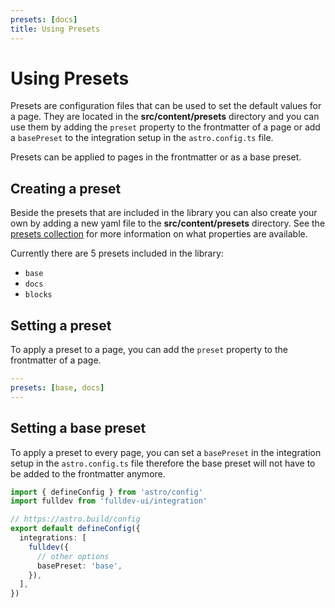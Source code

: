 ```yaml
---
presets: [docs]
title: Using Presets
---
```


# Using Presets

Presets are configuration files that can be used to set the default values for a page. They are located in the **src/content/presets** directory and you can use them by adding the `preset` property to the frontmatter of a page or add a `basePreset` to the integration setup in the `astro.config.ts` file.

Presets can be applied to pages in the frontmatter or as a base preset.

## Creating a preset

Beside the presets that are included in the library you can also create your own by adding a new yaml file to the **src/content/presets** directory. See the [presets collection](/content-collections/presets/) for more information on what properties are available.

Currently there are 5 presets included in the library:

- `base`
- `docs`
- `blocks`

## Setting a preset

To apply a preset to a page, you can add the `preset` property to the frontmatter of a page.

```yml
---
presets: [base, docs]
---
```

## Setting a base preset

To apply a preset to every page, you can set a `basePreset` in the integration setup in the `astro.config.ts` file therefore the base preset will not have to be added to the frontmatter anymore.

```ts
import { defineConfig } from 'astro/config'
import fulldev from 'fulldev-ui/integration'

// https://astro.build/config
export default defineConfig({
  integrations: [
    fulldev({
      // other options
      basePreset: 'base',
    }),
  ],
})
```
